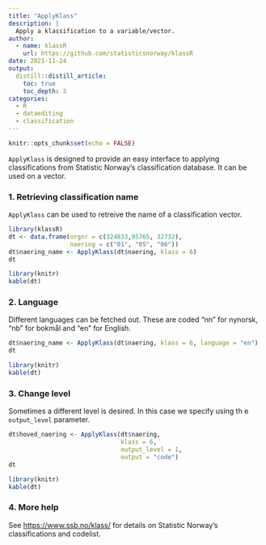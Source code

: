 ```yaml
---
title: "ApplyKlass"
description: |
  Apply a klassification to a variable/vector.
author:
  - name: klassR 
    url: https://github.com/statisticsnorway/klassR
date: 2021-11-24
output: 
  distill::distill_article:
    toc: true
    toc_depth: 3
categories:
  - R
  - dataediting
  - classification
---
```


```r
knitr::opts_chunk$set(echo = FALSE)
```

`ApplyKlass` is designed to provide an easy interface to applying  classifications from Statistic Norway's classification database. It can be used on a vector. 

### 1. Retrieving classification name
`ApplyKlass` can be used to retreive the name of a classification vector.

```r
library(klassR)
dt <- data.frame(orgnr = c(324833,95765, 32732),
                 naering = c("01", "05", "06"))
dt$naering_name <- ApplyKlass(dt$naering, klass = 6)
dt
```

```r
library(knitr)
kable(dt)
```

### 2. Language
Different languages can be fetched out. These are coded "nn" for nynorsk, "nb" for bokmål and "en" for English.

```r
dt$naering_name <- ApplyKlass(dt$naering, klass = 6, language = "en")
dt
```

```r
library(knitr)
kable(dt)
```

### 3. Change level
Sometimes a different level is desired. In this case we specify using th e `output_level` parameter. 

```r
dt$hoved_naering <- ApplyKlass(dt$naering, 
                               klass = 6,
                               output_level = 1,
                               output = "code")
dt
```

```r
library(knitr)
kable(dt)
```


### 4. More help
See <https://www.ssb.no/klass/> for details on Statistic Norway's classifications and codelist.







